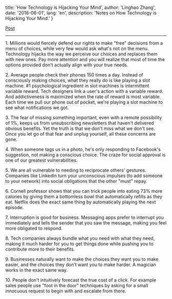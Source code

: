 
  title: 'How Technology is Hijacking Your Mind',
  author: 'Linghao Zhang',
  date: '2016-06-01',
  lang: 'en',
  description: 'Notes on How Technology is Hijacking Your Mind.'
}


<!-- content start here -->

[Post](https://medium.com/thrive-global/how-technology-hijacks-peoples-minds-from-a-magician-and-google-s-design-ethicist-56d62ef5edf3)

---

1\. Millions would fiercely defend our rights to make "free" decisions from a menu of choices, while very few would ask what's not on the menu. Technology hijacks the way we perceive our choices and replaces them with new ones. Pay more attention and you will realize that most of time the options provided don't actually align with your true needs.

2\. Average people check their phones 150 times a day. Instead of consciously making choices, what they really do is like playing a slot machine. #1 psychological ingredient in slot machines is intermittent variable reward. Tech designers link a user's action with a variable reward. And addictiveness is maximized when the rate of reward is most variable. Each time we pull our phone out of pocket, we're playing a slot machine to see what notifications we got.

3\. The fear of missing something important, even with a remote possibility of 1%, keeps us from unsubscribing newsletters that haven't delivered obvious benefits. Yet the truth is that we don't miss what we don't see. Once you let go of that fear and unplug yourself, all these concerns are gone.

4\. When someone tags us in a photo, he's only responding to Facebook's suggestion, not making a conscious choice. The craze for social approval is one of our greatest vulnerabilities.

5\. We are all vulnerable to needing to reciprocate others' gestures. Companies like LinkedIn turn your unconscious impulses (to add someone to your network) into social obligations that the other "must" repay.

6\. Cornell professor shows that you can trick people into eating 73% more calories by giving them a bottomless bowl that automatically refills as they eat. Netflix does the exact same thing by automatically playing the next episode.

7\. Interruption is good for business. Messaging apps prefer to interrupt you immediately and tells the sender that you saw the message, making you feel more obligated to respond.

8\. Tech companies always bundle what you need with what they need, making it much harder for you to get things done while pushing you to contribute more to their benefits.

9\. Businesses naturally want to make the choices they want you to make easier, and the choices they don’t want you to make harder. A magician works in the exact same way.

10\. People don't intuitively forecast the true cost of a click. For example sales people use "foot in the door" techniques by asking for a small innocuous request to begin with and escalate from there.